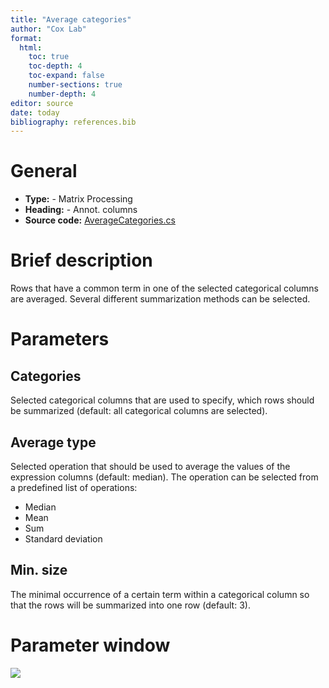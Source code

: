 ```yaml
---
title: "Average categories"
author: "Cox Lab"
format: 
  html:
    toc: true
    toc-depth: 4
    toc-expand: false
    number-sections: true
    number-depth: 4
editor: source
date: today
bibliography: references.bib
---
```


# General

-   **Type:** - Matrix Processing
-   **Heading:** - Annot. columns
-   **Source code:** [AverageCategories.cs](https://github.com/JurgenCox/perseus-plugins/blob/master/PerseusPluginLib/AnnotCols/AverageCategories.cs)

# Brief description

Rows that have a common term in one of the selected categorical columns are averaged. Several different summarization methods can be selected.

```{=html}
<!-- This comment and the line above it must be preserved when editing this file!
The recommended sections are these, but they may be changed on a case by case basis.
===== Detailed description =====
===== Parameters =====
===== Theoretical background =====
===== Examples =====
Make changes only below this line! -->
```
# Parameters

## Categories

Selected categorical columns that are used to specify, which rows should be summarized (default: all categorical columns are selected).

## Average type

Selected operation that should be used to average the values of the expression columns (default: median). The operation can be selected from a predefined list of operations:

-   Median
-   Mean
-   Sum
-   Standard deviation

## Min. size

The minimal occurrence of a certain term within a categorical column so that the rows will be summarized into one row (default: 3).

# Parameter window

![](images/annot.columns-average_categories-edited.png)

